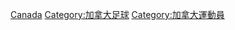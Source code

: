 {{Catnav|頁面分類|...|足球|各國足球|加拿大足球}}
{{Catnav|頁面分類|...|各國體育|加拿大體育|加拿大足球}}
{{Catnav|頁面分類|...|各國體育|各國足球|加拿大足球}}
{{Commonscat|Association football players from Canada}}

[[Category:各国足球运动员|Canada]]
[[Category:加拿大足球|Category:加拿大足球]]
[[Category:加拿大運動員|Category:加拿大運動員]]